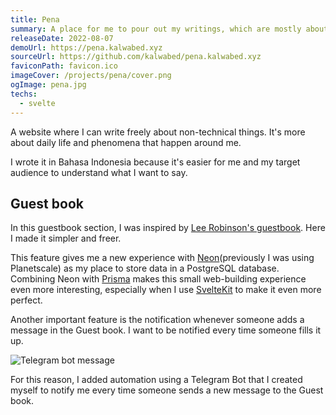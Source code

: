 ```yaml
---
title: Pena
summary: A place for me to pour out my writings, which are mostly about life and phenomena.
releaseDate: 2022-08-07
demoUrl: https://pena.kalwabed.xyz
sourceUrl: https://github.com/kalwabed/pena.kalwabed.xyz
faviconPath: favicon.ico
imageCover: /projects/pena/cover.png
ogImage: pena.jpg
techs:
  - svelte
---
```


A website where I can write freely about non-technical things. It's more about daily life and phenomena that happen around me.

I wrote it in Bahasa Indonesia because it's easier for me and my target audience to understand what I want to say.

## Guest book

In this guestbook section, I was inspired by [Lee Robinson's guestbook](https://leerob.io/guestbook). Here I made it simpler and freer.

This feature gives me a new experience with [Neon](https://neon.tech/)(previously I was using Planetscale) as my place to store data in a PostgreSQL database. Combining Neon with [Prisma](https://leerob.io/guestbook) makes this small web-building experience even more interesting, especially when I use [SvelteKit](https://kit.svelte.dev/) to make it even more perfect.

Another important feature is the notification whenever someone adds a message in the Guest book. I want to be notified every time someone fills it up.

![Telegram bot message](/projects/pena/bot.png)

For this reason, I added automation using a Telegram Bot that I created myself to notify me every time someone sends a new message to the Guest book.
